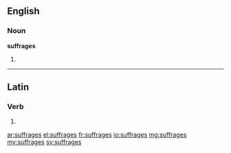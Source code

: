 ==English==

===Noun===
'''suffrages'''

# {{plural of|suffrage}}

----

==Latin==

===Verb===
{{la-verb-form|suffrāgēs}}

# {{conjugation of|suffrago|suffrāgō|2|s|pres|act|sub|lang=la}}

[[ar:suffrages]]
[[el:suffrages]]
[[fr:suffrages]]
[[io:suffrages]]
[[mg:suffrages]]
[[my:suffrages]]
[[sv:suffrages]]